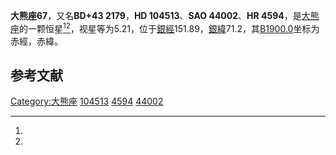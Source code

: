 {{Starbox begin
| name = 大熊座67
}}
{{Starbox observe
| epoch = [[J2000.0|J2000.0]]
| constell = [[大熊座|大熊座]]<ref name=SIMBAD>{{cite web
 | url=http://simbad.u-strasbg.fr/simbad/sim-id?Ident=HR+4594
 | title=Pulsating variable Star
 | publisher=Centre de Données astronomiques de Strasbourg
 | work=SIMBAD
 | accessdate=2012-07-13
 | archive-date=2019-08-12
 | archive-url=https://web.archive.org/web/20190812002316/http://simbad.u-strasbg.fr/simbad/sim-id?Ident=HR+4594
 }}</ref><ref name=DATA>{{cite web
 | url=http://vizier.u-strasbg.fr/viz-bin/VizieR-5?-out.add=.&-source=5050&-corr=PK=HR&-out.max=9999&HR=4594
 | title=VizieR Detailed Page
 | accessdate=2012-07-13
 | archive-date=2016-03-05
 | archive-url=https://web.archive.org/web/20160305002201/http://vizier.u-strasbg.fr/viz-bin/VizieR-5?-out.add=.&-source=5050&-corr=PK=HR&-out.max=9999&HR=4594
 | dead-url=no
 }}</ref>
| 星官 = 
| ra = {{RA|12|2|6.8}}<ref name=SIMBAD /><ref name=DATA />
| dec = {{DEC|+43|2|44}}<ref name=SIMBAD /><ref name=DATA />
| appmag_v = 5.21<ref name=SIMBAD /><ref name=DATA />
}}
{{Starbox character
| class = F0Vam<ref name=SIMBAD /><ref name=DATA />
| b-v = 0.26<ref name=SIMBAD /><ref name=DATA />
| u-b = 0.07<ref name=SIMBAD /><ref name=DATA />
| r-i = 0.11<ref name=SIMBAD /><ref name=DATA />
| variable = 
}}
{{Starbox astrometry
| radial_v = 0.07
| prop_mo_ra = 6
| parallax = 0.019
| p_error = 
}}
{{Starbox catalog
| names =BD+43 2179，[[SAO星表|SAO]] 44002，[[HD星表|HD]] 104513，[[HR星表|HR]] 4594}}
{{Starbox reference |Simbad=HR+4594}}
{{Starbox end}}

'''大熊座67'''，又名'''BD+43 2179'''，'''HD 104513'''、'''SAO 44002'''、'''HR 4594'''，是[[大熊座|大熊座]]的一颗恒星<ref name=SIMBAD /><ref name=DATA />，视星等为5.21，位于[[銀道座標系|銀經]]151.89，[[銀道座標系|銀緯]]71.2，其[[B1900.0|B1900.0]]坐标为赤經{{RA|11|57|2.2}}，赤緯{{DEC|+43|71.2|2}}。

== 参考文献 ==
{{reflist}}

{{star-stub}}

{{大熊座恒星}}
[[Category:大熊座|Category:大熊座]]
[[Category:HD和HDE天體|104513]]
[[Category:HR天體|4594]]
[[Category:SAO天體|44002]]